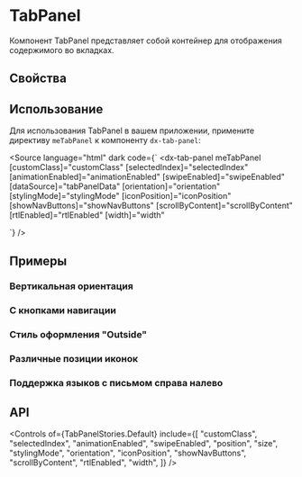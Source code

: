 
<Meta title="Components/TabPanel" of={TabPanelStories} />

# TabPanel

Компонент TabPanel представляет собой контейнер для отображения содержимого во вкладках.

<Canvas of={TabPanelStories.Default} />

## Свойства

<Controls />

## Использование

Для использования TabPanel в вашем приложении, примените директиву `meTabPanel` к компоненту `dx-tab-panel`:

<Source
  language="html"
  dark
  code={`
<dx-tab-panel
  meTabPanel
  [customClass]="customClass"
  [selectedIndex]="selectedIndex"
  [animationEnabled]="animationEnabled"
  [swipeEnabled]="swipeEnabled"
  [dataSource]="tabPanelData"
  [orientation]="orientation"
  [stylingMode]="stylingMode"
  [iconPosition]="iconPosition"
  [showNavButtons]="showNavButtons"
  [scrollByContent]="scrollByContent"
  [rtlEnabled]="rtlEnabled"
  [width]="width"
>
</dx-tab-panel>
  `}
/>

## Примеры

### Вертикальная ориентация

<Canvas of={TabPanelStories.VerticalOrientation} />

### С кнопками навигации

<Canvas of={TabPanelStories.WithNavButtons} />

### Стиль оформления "Outside"

<Canvas of={TabPanelStories.OutsideStylingMode} />

### Различные позиции иконок

<Canvas of={TabPanelStories.DifferentIconPositions} />

### Поддержка языков с письмом справа налево

<Canvas of={TabPanelStories.RightToLeft} />

## API

<Controls
  of={TabPanelStories.Default}
  include={[
    "customClass",
    "selectedIndex",
    "animationEnabled",
    "swipeEnabled",
    "position",
    "size",
    "stylingMode",
    "orientation",
    "iconPosition",
    "showNavButtons",
    "scrollByContent",
    "rtlEnabled",
    "width",
  ]}
/>
